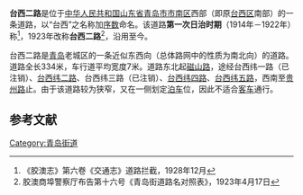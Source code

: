 {{Infobox China Road
|中文道路名称=台西二路
|道路名称拼音=TAIXI 2<sup>nd</sup> Rd
|路牌类型=Qingdao
|道路方向=NS
|图片=
|图片说明=
|道路属性=城市支路
|道路总长度=0.334
|车速限制=
|行车线数量=
|所在地区={{CHN}}[[山东省|山东省]][[青岛市|青岛市]]
|起点=磁山路
|终点=贵州路
|道路命名日期=1914年
|命名缘由=[[台西鎮|台西鎮]]道路整理
|道路旧名={{lang|ja|台西鎮二丁目}}
|道路动工日期=
|通车日期=
|路段主要建筑=
}}
'''台西二路'''是位于[[中华人民共和国|中华人民共和国]][[山东省|山东省]][[青岛市|青岛市]][[市南区|市南区]]西部（即原[[台西区|台西区]]南部）的一条道路，以“台西”之名称加[[序数|序数]]命名。该道路'''第一次日治时期'''（1914年－1922年）称'''{{lang|ja|台西鎮二丁目}}'''<ref>《胶澳志》第六卷《交通志》道路拦截，1928年12月</ref>，1923年改称'''台西二路'''<ref>胶澳商埠警察厅布告第十六号《青岛街道路名对照表》，1923年4月17日</ref>，沿用至今。

台西二路是[[青岛|青岛]]老城区的一条近似东西向（总体路网中的性质为南北向）的道路。道路全长334米，车行道平均宽度7米。道路东北起[[磁山路_(青岛)|磁山路]]，途经台西纬一路（已注销）、[[台西纬二路_(青岛)|台西纬二路]]、台西纬三路（已注销）、[[台西纬四路_(青岛)|台西纬四路]]、[[台西纬五路_(青岛)|台西纬五路]]，西南至[[贵州路_(青岛)|贵州路]]止。由于该道路较为狭窄，又在一侧划定[[泊车|泊车]]位，因此不适合[[客车|客车]]通行。

==参考文献==
{{Reflist}}
{{青岛老街}}
[[Category:青岛街道|Category:青岛街道]]